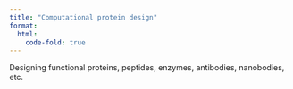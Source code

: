 ```yaml
---
title: "Computational protein design"
format:
  html:
    code-fold: true
---
```


Designing functional proteins, peptides, enzymes, antibodies, nanobodies, etc.

